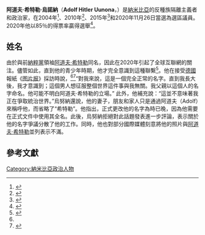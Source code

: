 {{Infobox officeholder
| name                = 阿道夫·希特勒·烏諾納<br>Adolf Hitler Uunona
| image               =
| caption             = 2020年的乌诺纳
| office              = {{link-en|奧彭嘉|Ompundja}}選區議員
| election_date       = 2020
| party               = [[西南非洲人民組織|西南非洲人民組織]]
| birth_date          = {{Birth year and age|1965}}<ref name=nam>{{Cite news|last=Ndeyanale|first=Eliaser|url=https://www.namibian.com.na/97203/read/Adolf-Hitler-defends-his-name|title=Adolf Hitler defends his name|newspaper=[[The_Namibian|The Namibian]]|date=7 December 2020|access-date=16 December 2020|archive-url=https://web.archive.org/web/20201207153043/https://www.namibian.com.na/97203/read/Adolf-Hitler-defends-his-name|archive-date=2020-12-07|dead-url=no}}</ref><!-- {{Birth date and age|YYYY|MM|DD}} for living people supply only the year with {{Birth year and age|YYYY}} unless the exact date is already widely published, as per [[WP:DOB|WP:DOB]]. For people who have died, use {{Birth date|YYYY|MM|DD}}. -->
| birth_place         = {{ZWA-1928}}
| termstart           = 2020年11月26日<ref name=wash>{{Cite news|last=Hassan|first=Jennifer|url=https://www.washingtonpost.com/world/2020/12/03/namibia-election-adolf-hitler-uunona|title=Man named Adolf Hitler Uunona wins election in Namibia, says he isn't seeking 'world domination'|newspaper=[[The_Washington_Post|The Washington Post]]|date=3 December 2020|access-date=4 December 2020|archive-url=https://web.archive.org/web/20210110161715/https://www.washingtonpost.com/world/2020/12/03/namibia-election-adolf-hitler-uunona/|archive-date=2021-01-10|dead-url=no}}</ref>
}}

'''阿道夫·希特勒·烏諾納'''（'''Adolf Hitler Uunona'''，{{bd|1965年|||}}）是[[納米比亞|納米比亞]]的反種族隔離主義者和政治家，在2004年<ref>{{Cite web|url=http://www.lac.org.na/laws/2005/3366.pdf|title=''Government Gazette of the Republic of Namibia.'' 3 January 2005, No 3366|access-date=10 December 2020|archive-date=2021-02-25|archive-url=https://web.archive.org/web/20210225042926/http://www.lac.org.na/laws/2005/3366.pdf|dead-url=no}}</ref>、2010年<ref>{{Cite web|url=http://www.lac.org.na/laws/2010/4627.pdf|title=''Government Gazette of the Republic of Namibia.'' 9 December 2010, No 4627|access-date=10 December 2020|archive-date=2020-12-17|archive-url=https://web.archive.org/web/20201217022159/http://www.lac.org.na/laws/2010/4627.pdf|dead-url=no}}</ref>、2015年<ref>{{Cite news|url=https://neweralive.na/posts/oshana-councillors-serve-management-committee|title=New Oshana councillors to serve on management committee|publisher=[[New_Era_(Namibia)|New Era]]|date=7 December 2015|access-date=10 December 2020|archive-url=https://web.archive.org/web/20201217020425/https://neweralive.na/posts/oshana-councillors-serve-management-committee|archive-date=2020-12-17|dead-url=no}}</ref>和2020年11月26日當選為{{link-en|奧彭嘉|Ompundja}}選區議員。2020年他以85％的得票率贏得選舉<ref>{{Cite news|date=3 December 2020|title='Adolf Hitler' has won a local council election in Namibia|url=https://www.euronews.com/2020/12/04/adolf-hitler-has-won-a-local-council-election-in-namibia|access-date=4 December 2020|archive-url=https://web.archive.org/web/20210515030119/https://www.euronews.com/2020/12/04/adolf-hitler-has-won-a-local-council-election-in-namibia|archive-date=2021-05-15|website=[[Euronews|Euronews]]|dead-url=yes}}</ref>。

==姓名==
由於與前[[納粹黨|納粹黨]]領袖[[阿道夫·希特勒|阿道夫·希特勒]]同名，因此在2020年引起了全球互聯網的關注。儘管如此，直到他的青少年時期，他才完全意識到這種聯繫<ref name=ind>{{Cite news |first=Jon |last=Sharman |url=https://www.independent.co.uk/news/world/africa/adolf-hitler-namibia-election-b1765812.html |title=Man called Adolf Hitler wins election in Namibia |publisher=[[The_Independent|The Independent]] |date=4 December 2020 |access-date=10 December 2020 |archive-url=https://web.archive.org/web/20201210022813/https://www.independent.co.uk/news/world/africa/adolf-hitler-namibia-election-b1765812.html |archive-date=2020-12-10 |dead-url=no }}</ref>。他在接受[[德國|德國]]報紙《[[图片报|图片报]]》採訪時說，<ref name=ind /><ref name="bild">{{Cite news|last=Geisler|first=Sebastian|title=Adolf Hitler in Namibia gewählt|url=https://www.bild.de/politik/ausland/politik-ausland/politiker-heisst-wirklich-so-adolf-hitler-in-namibia-gewaehlt-74237610.bild.html|access-date=4 December 2020|archive-url=https://web.archive.org/web/20201202181402/https://www.bild.de/politik/ausland/politik-ausland/politiker-heisst-wirklich-so-adolf-hitler-in-namibia-gewaehlt-74237610.bild.html|archive-date=2020-12-02|newspaper=[[Bild|Bild]]|language=de|dead-url=no}}</ref>“對我來說，這是一個完全正常的名字。直到我長大後，我才意識到；這個男人想征服整個世界這件事與我無關。我父親以這個人的名字命名。他可能不明白阿道夫·希特勒的立場。” 此外，他補充說：“這並不意味著我正在爭取統治世界。”烏努納還說，他的妻子，朋友和家人只是通過阿道夫（Adolf）來稱呼他，而省略了“希特勒”。他指出，正式更改他的名字為時已晚，因為他需要在正式文件中使用其全名。此後，烏努納拒絕對此話題發表進一步評論，表示關於他的名字爭議分散了他的工作。同時，他也對部分國際媒體刻意將他的照片與[[阿道夫·希特勒|阿道夫·希特勒]]並列表示不滿。

==參考文獻==
{{reflist}}

[[Category:納米比亞政治人物|Category:納米比亞政治人物]]